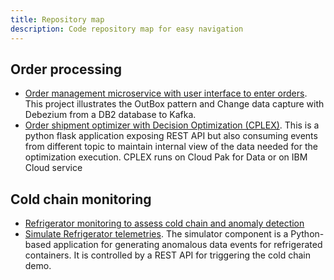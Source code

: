 ```yaml
---
title: Repository map
description: Code repository map for easy navigation
---
```


## Order processing

* [Order management microservice with user interface to enter orders](https://github.com/ibm-cloud-architecture/vaccine-order-mgr). This project illustrates the OutBox pattern and Change data capture with Debezium from a DB2 database to Kafka.
* [Order shipment optimizer with Decision Optimization (CPLEX)](https://github.com/ibm-cloud-architecture/vaccine-order-optimizer). This is a python flask application exposing REST API but also consuming events from different topic to maintain internal view of the data needed for the optimization execution. CPLEX runs on Cloud Pak for Data or on IBM Cloud service

## Cold chain monitoring

* [Refrigerator monitoring to assess cold chain and anomaly detection](https://github.com/ibm-cloud-architecture/vaccine-monitoring-agent)
* [Simulate Refrigerator telemetries](https://github.com/ibm-cloud-architecture/vaccine-reefer-simulator). The simulator component is a Python-based application for generating anomalous data events for refrigerated containers. It is controlled by a REST API for triggering the cold chain demo.